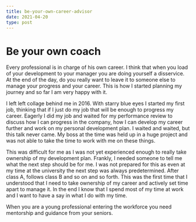 ```yaml
---
title: be-your-own-career-advisor
date: 2021-04-20
type: post
---
```


# Be your own coach

Every professional is in charge of his own career. I think that when you load of your development to your manager you are doing yourself a disservice. At the end of the day, do you really want to leave it to someone else to manage your progress and your career. This is how I started planning my journey and so far I am very happy with it.

I left left collage behind me in 2016. With starry blue eyes I started my first job, thinking that if I just do my job that will be enough to progress my career. Eagerly I did my job and waited for my performance review to discuss how I can progress in the company, how I can develop my career further and work on my personal development plan. I waited and waited, but this talk never came. My boss at the time was held up in a huge project and was not able to take the time to work with me on these things.

This was difficult for me as I was not yet experienced enough to really take ownership of my development plan. Frankly, I needed someone to tell me what the next step should be for me. I was not prepared for this as even at my time at the university the next step was always predetermined. After class A, follows class B and so on and so forth. This was the first time that I understood that I need to take ownership of my career and actively set time apart to manage it. In the end I know that I spend most of my time at work and I want to have a say in what I do with my time.

When you are a young professional entering the workforce you need mentorship and guidance from your seniors.

